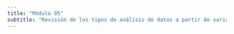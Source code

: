 ```yaml
---
title: "Módulo 05"
subtitle: "Revisión de los tipos de análisis de datos a partir de variables y módulos seleccionados"
---
```

